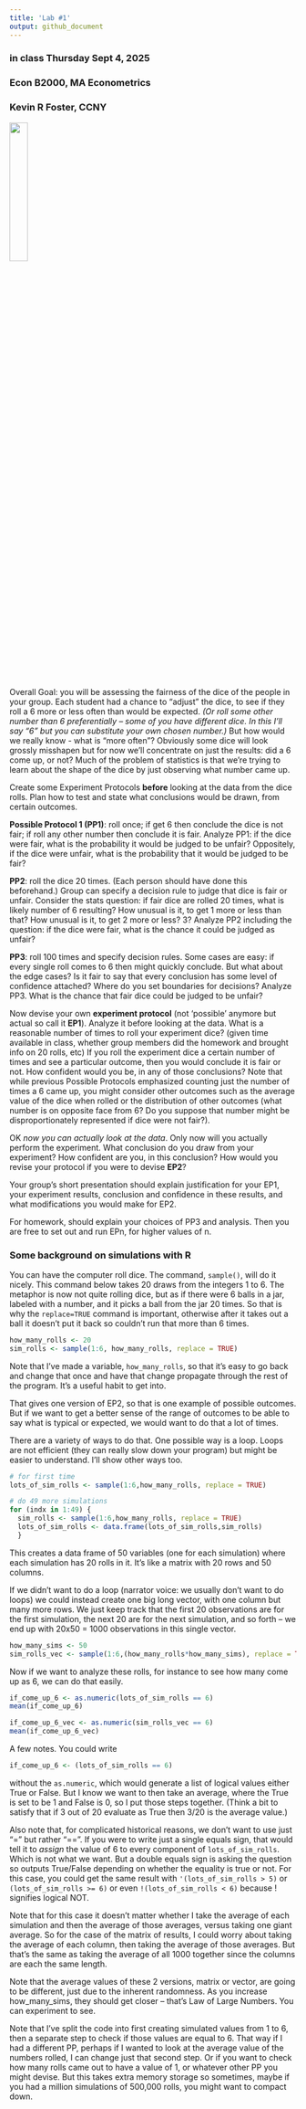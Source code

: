 ---
title: 'Lab #1'
output: github_document
---
### in class Thursday Sept 4, 2025 
### Econ B2000, MA Econometrics
### Kevin R Foster, CCNY
<img src="lab1.jpg" style="width:25.0%" />

Overall Goal: you will be assessing the fairness of the dice of the people in your group. Each student had a chance to "adjust" the dice, to see if they roll a 6 more or less often than would be expected. *(Or roll some other number than 6 preferentially -- some of you have different dice. In this I'll say "6" but you can substitute your own chosen number.)*  But how would we really know - what is "more often"? Obviously some dice will look grossly misshapen but for now we'll concentrate on just the results: did a 6 come up, or not? Much of the problem of statistics is that we're trying to learn about the shape of the dice by just observing what number came up.

Create some Experiment Protocols **before** looking at the data from the dice rolls. Plan how to test and state what conclusions would be drawn, from certain outcomes.

**Possible Protocol 1 (PP1)**: roll once; if get 6 then conclude the dice is not fair; if roll any other number then conclude it is fair. Analyze PP1: if the dice were fair, what is the probability it would be judged to be unfair? Oppositely, if the dice were unfair, what is the probability that it would be judged to be fair? 

**PP2**: roll the dice 20 times. (Each person should have done this beforehand.) Group can specify a decision rule to judge that dice is fair or unfair. Consider the stats question: if fair dice are rolled 20 times, what is likely number of 6 resulting? How unusual is it, to get 1 more or less than that? How unusual is it, to get 2 more or less? 3? Analyze PP2 including the question: if the dice were fair, what is the chance it could be judged as unfair?

**PP3**: roll 100 times and specify decision rules. Some cases are easy: if every single roll comes to 6 then might quickly conclude. But what about the edge cases? Is it fair to say that every conclusion has some level of confidence attached? Where do you set boundaries for decisions? Analyze PP3. What is the chance that fair dice could be judged to be unfair?

Now devise your own **experiment protocol** (not 'possible' anymore but actual so call it **EP1**). Analyze it before looking at the data. What is a reasonable number of times to roll your experiment dice? (given time available in class, whether group members did the homework and brought info on 20 rolls, etc) If you roll the experiment dice a certain number of times and see a particular outcome, then you would conclude it is fair or not. How confident would you be, in any of those conclusions? Note that while previous Possible Protocols emphasized counting just the number of times a 6 came up, you might consider other outcomes such as the average value of the dice when rolled or the distribution of other outcomes (what number is on opposite face from 6? Do you suppose that number might be disproportionately represented if dice were not fair?).

OK *now you can actually look at the data*. Only now will you actually perform the experiment. What conclusion do you draw from your experiment? How confident are you, in this conclusion? How would you revise your protocol if you were to devise **EP2**?

Your group's short presentation should explain justification for your EP1, your experiment results, conclusion and confidence in these results, and what modifications you would make for EP2.

For homework, should explain your choices of PP3 and analysis. Then you are free to set out and run EPn, for higher values of n.

### Some background on simulations with R
You can have the computer roll dice. The command, `sample()`, will do it nicely. This command below takes 20 draws from the integers 1 to 6. The metaphor is now not quite rolling dice, but as if there were 6 balls in a jar, labeled with a number, and it picks a ball from the jar 20 times. So that is why the `replace=TRUE` command is important, otherwise after it takes out a ball it doesn't put it back so couldn't run that more than 6 times.
```{r}
how_many_rolls <- 20
sim_rolls <- sample(1:6, how_many_rolls, replace = TRUE)

```

Note that I've made a variable, `how_many_rolls`, so that it's easy to go back and change that once and have that change propagate through the rest of the program. It's a useful habit to get into.

That gives one version of EP2, so that is one example of possible outcomes. But if we want to get a better sense of the range of outcomes to be able to say what is typical or expected, we would want to do that a lot of times.

There are a variety of ways to do that. One possible way is a loop. Loops are not efficient (they can really slow down your program) but might be easier to understand. I'll show other ways too.

```{r}
# for first time
lots_of_sim_rolls <- sample(1:6,how_many_rolls, replace = TRUE)

# do 49 more simulations
for (indx in 1:49) {
  sim_rolls <- sample(1:6,how_many_rolls, replace = TRUE)
  lots_of_sim_rolls <- data.frame(lots_of_sim_rolls,sim_rolls)
  }

```

This creates a data frame of 50 variables (one for each simulation) where each simulation has 20 rolls in it. It's like a matrix with 20 rows and 50 columns.

If we didn't want to do a loop (narrator voice: we usually don't want to do loops) we could instead create one big long vector, with one column but many more rows. We just keep track that the first 20 observations are for the first simulation, the next 20 are for the next simulation, and so forth -- we end up with 20x50 = 1000 observations in this single vector.

```{r}
how_many_sims <- 50
sim_rolls_vec <- sample(1:6,(how_many_rolls*how_many_sims), replace = TRUE) # vectorized version

```

Now if we want to analyze these rolls, for instance to see how many come up as 6, we can do that easily.

```{r}
if_come_up_6 <- as.numeric(lots_of_sim_rolls == 6)
mean(if_come_up_6)

if_come_up_6_vec <- as.numeric(sim_rolls_vec == 6)
mean(if_come_up_6_vec)

```

A few notes. You could write 
```{r eval=FALSE}
if_come_up_6 <- (lots_of_sim_rolls == 6)
```

without the `as.numeric`, which would generate a list of logical values either True or False. But I know we want to then take an average, where the True is set to be 1 and False is 0, so I put those steps together. (Think a bit to satisfy that if 3 out of 20 evaluate as True then 3/20 is the average value.)

Also note that, for complicated historical reasons, we don't want to use just "=" but rather "==". If you were to write just a single equals sign, that would tell it to *assign* the value of 6 to every component of `lots_of_sim_rolls`. Which is not what we want. But a double equals sign is asking the question so outputs True/False depending on whether the equality is true or not. For this case, you could get the same result with `'(lots_of_sim_rolls > 5)` or `(lots_of_sim_rolls >= 6)` or even `!(lots_of_sim_rolls < 6)` because ! signifies logical NOT.

Note that for this case it doesn't matter whether I take the average of each simulation and then the average of those averages, versus taking one giant average. So for the case of the matrix of results, I could worry about taking the average of each column, then taking the average of those averages. But that's the same as taking the average of all 1000 together since the columns are each the same length.

Note that the average values of these 2 versions, matrix or vector, are going to be different, just due to the inherent randomness. As you increase how_many_sims, they should get closer -- that's Law of Large Numbers. You can experiment to see.

Note that I've split the code into first creating simulated values from 1 to 6, then a separate step to check if those values are equal to 6. That way if I had a different PP, perhaps if I wanted to look at the average value of the numbers rolled, I can change just that second step. Or if you want to check how many rolls came out to have a value of 1, or whatever other PP you might devise. But this takes extra memory storage so sometimes, maybe if you had a million simulations of 500,000 rolls, you might want to compact down.

